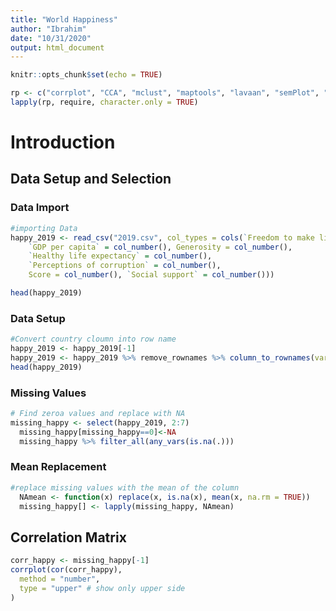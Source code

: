 ```yaml
---
title: "World Happiness"
author: "Ibrahim"
date: "10/31/2020"
output: html_document
---
```


```r
knitr::opts_chunk$set(echo = TRUE)
```

```r

rp <- c("corrplot", "CCA", "mclust", "maptools", "lavaan", "semPlot", "dplyr", "tidyverse")
lapply(rp, require, character.only = TRUE)

```


# Introduction





## Data Setup and Selection 

### Data Import 
```r
#importing Data
happy_2019 <- read_csv("2019.csv", col_types = cols(`Freedom to make life choices` = col_number(), 
    `GDP per capita` = col_number(), Generosity = col_number(), 
    `Healthy life expectancy` = col_number(), 
    `Perceptions of corruption` = col_number(), 
    Score = col_number(), `Social support` = col_number()))

head(happy_2019)
```

### Data Setup
```r
#Convert country cloumn into row name
happy_2019 <- happy_2019[-1]
happy_2019 <- happy_2019 %>% remove_rownames %>% column_to_rownames(var="Country or region")
head(happy_2019)
```
### Missing Values 
```r
# Find zeroa values and replace with NA
missing_happy <- select(happy_2019, 2:7)
  missing_happy[missing_happy==0]<-NA
  missing_happy %>% filter_all(any_vars(is.na(.)))
```

### Mean Replacement
```r
#replace missing values with the mean of the column 
  NAmean <- function(x) replace(x, is.na(x), mean(x, na.rm = TRUE))
  missing_happy[] <- lapply(missing_happy, NAmean)


```


## Correlation Matrix 
```r
corr_happy <- missing_happy[-1]
corrplot(cor(corr_happy),
  method = "number",
  type = "upper" # show only upper side
)

```
